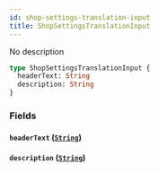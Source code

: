 ```yaml
---
id: shop-settings-translation-input
title: ShopSettingsTranslationInput
---
```


No description

```graphql
type ShopSettingsTranslationInput {
  headerText: String
  description: String
}
```

### Fields

#### `headerText` ([`String`](/docs/developer/api-reference/scalars/string))

#### `description` ([`String`](/docs/developer/api-reference/scalars/string))
